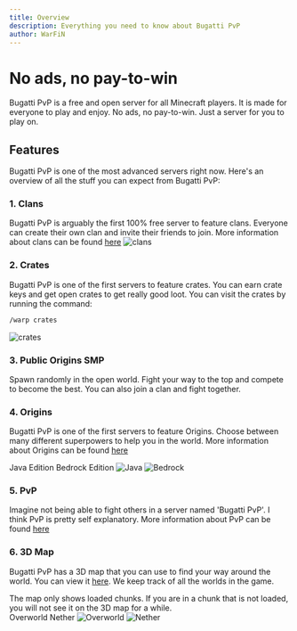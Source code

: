 ```yaml
---
title: Overview
description: Everything you need to know about Bugatti PvP
author: WarFiN
---
```


# No ads, no pay-to-win

Bugatti PvP is a free and open server for all Minecraft players. It is made for everyone to play and enjoy. No ads, no pay-to-win. Just a server for you to play on.

## Features

Bugatti PvP is one of the most advanced servers right now. Here's an overview of all the stuff you can expect from Bugatti PvP:

### 1. Clans

Bugatti PvP is arguably the first 100% free server to feature clans. Everyone can create their own clan and invite their friends to join. More information about clans can be found [here](../usage/clans)
![clans](https://github.com/WarFiN123/docs-bugattipvp/blob/main/contents/docs/getting-started/overview/Clans.png?raw=true)

### 2. Crates

Bugatti PvP is one of the first servers to feature crates. You can earn crate keys and get open crates to get really good loot. You can visit the crates by running the command:
```bash
/warp crates
```
![crates](https://github.com/WarFiN123/docs-bugattipvp/blob/main/contents/docs/getting-started/overview/Crates.png?raw=true)

### 3. Public Origins SMP

Spawn randomly in the open world. Fight your way to the top and compete to become the best. You can also join a clan and fight together.

### 4. Origins

Bugatti PvP is one of the first servers to feature Origins. Choose between many different superpowers to help you in the world.
More information about Origins can be found [here](../origins/introduction)

<Tabs defaultValue="Java" className="pt-5 pb-1">
  <TabsList className="">
    <TabsTrigger value="Java">Java Edition</TabsTrigger>
    <TabsTrigger value="Bedrock">Bedrock Edition</TabsTrigger>
  </TabsList>
  <TabsContent value="Java">
    <img
      src="https://github.com/WarFiN123/docs-bugattipvp/blob/main/contents/docs/origins/Enderian/Enderian.png?raw=true"
      alt="Java"
    />
  </TabsContent>
  <TabsContent value="Bedrock">
    <img
      src="https://github.com/WarFiN123/docs-bugattipvp/blob/main/contents/docs/origins/Bedrock/Bedrock.png?raw=true"
      alt="Bedrock"
    />
  </TabsContent>
</Tabs>

### 5. PvP

Imagine not being able to fight others in a server named 'Bugatti PvP'. I think PvP is pretty self explanatory. More information about PvP can be found [here](../usage/pvp)

### 6. 3D Map

Bugatti PvP has a 3D map that you can use to find your way around the world. You can view it [here](https://3d.bugattipvp.net). We keep track of all the worlds in the game. 

<Note type="danger" title="Warning">
  The map only shows loaded chunks. If you are in a chunk that is not loaded, you will not see it on the 3D map for a while.
</Note><br/>

<Tabs defaultValue="overworld" className="pt-5 pb-1">
  <TabsList className="">
    <TabsTrigger value="overworld">Overworld</TabsTrigger>
    <TabsTrigger value="nether">Nether</TabsTrigger>
  </TabsList>
  <TabsContent value="overworld">
    <img
      src="https://github.com/WarFiN123/docs-bugattipvp/blob/main/contents/docs/getting-started/overview/overworld.png?raw=true"
      alt="Overworld"
    />
  </TabsContent>
  <TabsContent value="nether">
    <img
      src="https://github.com/WarFiN123/docs-bugattipvp/blob/main/contents/docs/getting-started/overview/nether.png?raw=true"
      alt="Nether"
    />
  </TabsContent>
</Tabs>
